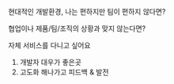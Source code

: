 현대적인 개발환경, 나는 편하지만 팀이 편하지 않다면?

협업이나 제품/팀/조직의 상황과 맞지 않는다면?

자체 서비스를 다니고 싶어요

1. 개발자 대우가 좋은곳
2. 고도화 해나가고 피드백 & 발전
